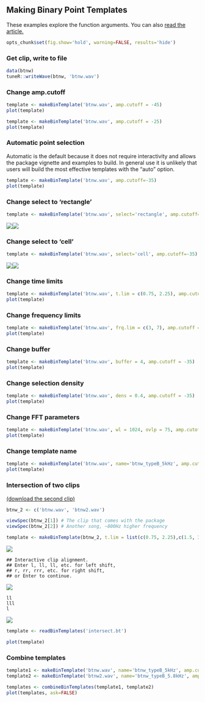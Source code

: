 ## Making Binary Point Templates
These examples explore the function arguments. You can also <a href="makingBinTemplates.html" target="_blank">read the article.</a>

```r
opts_chunk$set(fig.show='hold', warning=FALSE, results='hide')
```

### Get clip, write to file
```r
data(btnw)
tuneR::writeWave(btnw, 'btnw.wav')
```

### Change amp.cutoff
```r
template <- makeBinTemplate('btnw.wav', amp.cutoff = -45)
plot(template)
```
```r
template <- makeBinTemplate('btnw.wav', amp.cutoff = -25)
plot(template)
```

### Automatic point selection 
Automatic is the default because it does not require interactivity and allows the package vignette and examples to build. In general use it is unlikely that users will build the most effective templates with the "auto" option.  


```r
template <- makeBinTemplate('btnw.wav', amp.cutoff=-35)
plot(template)
```

### Change select to 'rectangle'
```r
template <- makeBinTemplate('btnw.wav', select='rectangle', amp.cutoff=-35)
```
![](img/t1_rect.png)![](img/t1_rect_plot.png)


### Change select to 'cell'
```r
template <- makeBinTemplate('btnw.wav', select='cell', amp.cutoff=-35)
```
![](img/t1_cell.png)![](img/t1_cell_plot.png)


### Change time limits
```r
template <- makeBinTemplate('btnw.wav', t.lim = c(0.75, 2.25), amp.cutoff = -35)
plot(template)
```

### Change frequency limits
```r
template <- makeBinTemplate('btnw.wav', frq.lim = c(3, 7), amp.cutoff = -35)
plot(template)
```

### Change buffer
```r
template <- makeBinTemplate('btnw.wav', buffer = 4, amp.cutoff = -35)
plot(template)
```

### Change selection density
```r
template <- makeBinTemplate('btnw.wav', dens = 0.4, amp.cutoff = -35)
plot(template)
```

### Change FFT parameters
```r
template <- makeBinTemplate('btnw.wav', wl = 1024, ovlp = 75, amp.cutoff = -35)
plot(template)
```

### Change template name
```r
template <- makeBinTemplate('btnw.wav', name='btnw_typeB_5kHz', amp.cutoff = -35)
plot(template)
```

### Intersection of two clips
<a href="https://github.com/jonkatz2/monitoR/blob/gh-pages/assets/makingTemplates/btnw2.wav?raw=true">(download the second clip)</a>

```r
btnw_2 <- c('btnw.wav', 'btnw2.wav')
```
```r
viewSpec(btnw_2[1]) # The clip that comes with the package
viewSpec(btnw_2[2]) # Another song, ~800Hz higher frequency
```
```r
template <- makeBinTemplate(btnw_2, t.lim = list(c(0.75, 2.25),c(1.5, 3.5)), frq.lim = c(3, 8), amp.cutoff = -35)
```
![](img/intersectBTNW.png)
```
## Interactive clip alignment.
## Enter l, ll, ll, etc. for left shift, 
## r, rr, rrr, etc. for right shift, 
## or Enter to continue.
```
![](img/intersectBTNW2.png)
```
ll
lll
l
```
![](img/intersectBTNW3.png)


```r
template <- readBinTemplates('intersect.bt')
```
```r
plot(template)
```

### Combine templates
```r
template1 <- makeBinTemplate('btnw.wav', name='btnw_typeB_5kHz', amp.cutoff = -35)
template2 <- makeBinTemplate('btnw2.wav', name='btnw_typeB_5.8kHz', amp.cutoff = -35)
```
```r
templates <- combineBinTemplates(template1, template2)
plot(templates, ask=FALSE)
```



